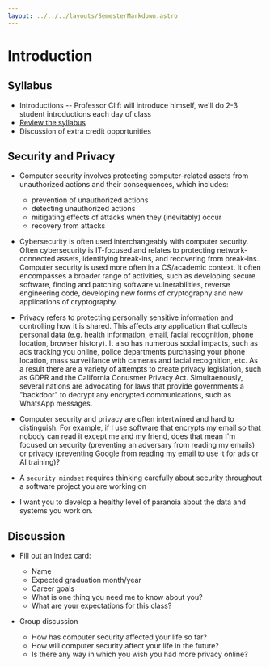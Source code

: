 ```yaml
---
layout: ../../../layouts/SemesterMarkdown.astro
---
```


# Introduction

## Syllabus

- Introductions -- Professor Clift will introduce himself, we'll do 2-3 student
  introductions each day of class
- [Review the syllabus](/fall2025/syllabus)
- Discussion of extra credit opportunities

## Security and Privacy

- Computer security involves protecting computer-related assets from
  unauthorized actions and their consequences, which includes:

  - prevention of unauthorized actions
  - detecting unauthorized actions
  - mitigating effects of attacks when they (inevitably) occur
  - recovery from attacks

- Cybersecurity is often used interchangeably with computer security. Often
  cybersecurity is IT-focused and relates to protecting network-connected
  assets, identifying break-ins, and recovering from break-ins. Computer
  security is used more often in a CS/academic context. It often encompasses a
  broader range of activities, such as developing secure software, finding and
  patching software vulnerabilities, reverse engineering code, developing new
  forms of cryptography and new applications of cryptography.

- Privacy refers to protecting personally sensitive information and controlling
  how it is shared. This affects any application that collects personal data
  (e.g. health information, email, facial recognition, phone location, browser
  history). It also has numerous social impacts, such as ads tracking you
  online, police departments purchasing your phone location, mass surveillance
  with cameras and facial recognition, etc. As a result there are a variety of
  attempts to create privacy legislation, such as GDPR and the California
  Conusmer Privacy Act. Simultaenously, several nations are advocating for laws
  that provide governments a "backdoor" to decrypt any encrypted communications,
  such as WhatsApp messages.

- Computer security and privacy are often intertwined and hard to distinguish.
  For example, if I use software that encrypts my email so that nobody can read
  it except me and my friend, does that mean I'm focused on security (preventing
  an adversary from reading my emails) or privacy (preventing Google from
  reading my email to use it for ads or AI training)?

- A `security mindset` requires thinking carefully about security throughout a
  software project you are working on

- I want you to develop a healthy level of paranoia about the data and systems
  you work on.  

## Discussion

- Fill out an index card:

  - Name
  - Expected graduation month/year
  - Career goals
  - What is one thing you need me to know about you?
  - What are your expectations for this class?

- Group discussion

  - How has computer security affected your life so far?
  - How will computer security affect your life in the future?
  - Is there any way in which you wish you had more privacy online?

